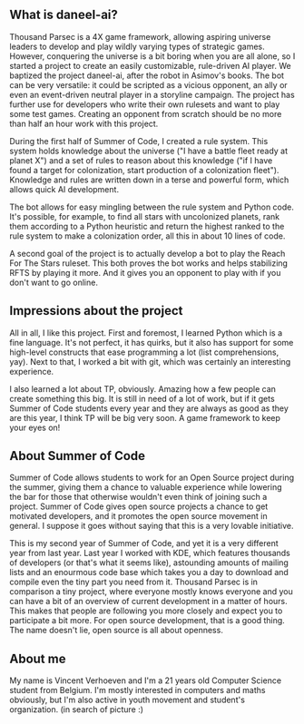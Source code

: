 == What is daneel-ai? ==

Thousand Parsec is a 4X game framework, allowing aspiring universe leaders to develop and play wildly varying types of strategic games. However, conquering the universe is a bit boring when you are all alone, so I started a project to create an easily customizable, rule-driven AI player. We baptized the project daneel-ai, after the robot in Asimov's books. The bot can be very versatile: it could be scripted as a vicious opponent, an ally or even an event-driven neutral player in a storyline campaign. The project has further use for developers who write their own rulesets and want to play some test games. Creating an opponent from scratch should be no more than half an hour work with this project.

During the first half of Summer of Code, I created a rule system. This system holds knowledge about the universe ("I have a battle fleet ready at planet X") and a set of rules to reason about this knowledge ("if I have found a target for colonization, start production of a colonization fleet"). Knowledge and rules are written down in a terse and powerful form, which allows quick AI development.

The bot allows for easy mingling between the rule system and Python code. It's possible, for example, to find all stars with uncolonized planets, rank them according to a Python heuristic and return the highest ranked to the rule system to make a colonization order, all this in about 10 lines of code.

A second goal of the project is to actually develop a bot to play the Reach For The Stars ruleset. This both proves the bot works and helps stabilizing RFTS by playing it more. And it gives you an opponent to play with if you don't want to go online.

== Impressions about the project ==

All in all, I like this project. First and foremost, I learned Python which is a fine language. It's not perfect, it has quirks, but it also has support for some high-level constructs that ease programming a lot (list comprehensions, yay). Next to that, I worked a bit with git, which was certainly an interesting experience.

I also learned a lot about TP, obviously. Amazing how a few people can create something this big. It is still in need of a lot of work, but if it gets Summer of Code students every year and they are always as good as they are this year, I think TP will be big very soon. A game framework to keep your eyes on!

== About Summer of Code ==

Summer of Code allows students to work for an Open Source project during the summer, giving them a chance to valuable experience while lowering the bar for those that otherwise wouldn't even think of joining such a project. Summer of Code gives open source projects a chance to get motivated developers, and it promotes the open source movement in general. I suppose it goes without saying that this is a very lovable initiative.

This is my second year of Summer of Code, and yet it is a very different year from last year. Last year I worked with KDE, which features thousands of developers (or that's what it seems like), astounding amounts of mailing lists and an enourmous code base which takes you a day to download and compile even the tiny part you need from it. Thousand Parsec is in comparison a tiny project, where everyone mostly knows everyone and you can have a bit of an overview of current development in a matter of hours. This makes that people are following you more closely and expect you to participate a bit more. For open source development, that is a good thing. The name doesn't lie, open source is all about openness.

== About me ==

My name is Vincent Verhoeven and I'm a 21 years old Computer Science student from Belgium. I'm mostly interested in computers and maths obviously, but I'm also active in youth movement and student's organization.
(in search of picture :)